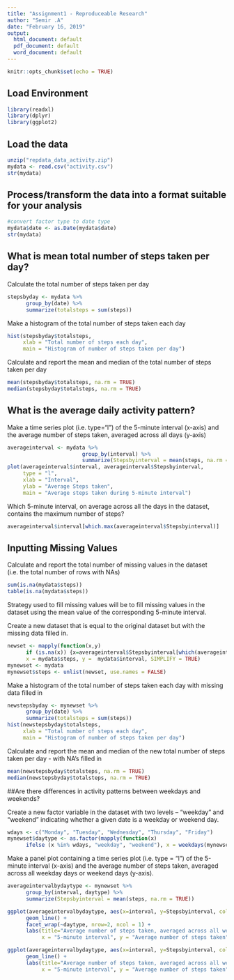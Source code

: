 ```yaml
---
title: "Assignment1 - Reproduceable Research"
author: "Semir .A"
date: "February 16, 2019"
output:
  html_document: default
  pdf_document: default
  word_document: default
---
```


```r
knitr::opts_chunk$set(echo = TRUE)
```

## Load Environment

```r
library(readxl)
library(dplyr)
library(ggplot2)
```

## Load the data
```r
unzip("repdata_data_activity.zip")
mydata <- read.csv("activity.csv")
str(mydata)
```

## Process/transform the data into a format suitable for your analysis
```r
#convert factor type to date type
mydata$date <- as.Date(mydata$date)
str(mydata)
```

## What is mean total number of steps taken per day?

Calculate the total number of steps taken per day
```r
stepsbyday <- mydata %>%
      group_by(date) %>%
      summarize(totalsteps = sum(steps))
```


Make a histogram of the total number of steps taken each day
```r
hist(stepsbyday$totalsteps, 
     xlab = "Total number of steps each day",
     main = "Histogram of number of steps taken per day")
```

Calculate and report the mean and median of the total number of steps taken per day
```r
mean(stepsbyday$totalsteps, na.rm = TRUE)
median(stepsbyday$totalsteps, na.rm = TRUE)
```

## What is the average daily activity pattern?

Make a time series plot (i.e. type="l") of the 5-minute interval (x-axis) and the average number of steps taken, averaged across all days (y-axis)
```r
averageinterval <- mydata %>%
                        group_by(interval) %>%
                        summarize(Stepsbyinterval = mean(steps, na.rm = TRUE))
plot(averageinterval$interval, averageinterval$Stepsbyinterval, 
     type = "l",
     xlab = "Interval",
     ylab = "Average Steps taken",
     main = "Average steps taken during 5-minute interval")
```

Which 5-minute interval, on average across all the days in the dataset, contains the maximum number of steps?
```r
averageinterval$interval[which.max(averageinterval$Stepsbyinterval)]
```


## Inputting Missing Values

Calculate and report the total number of missing values in the dataset (i.e. the total number of rows with NAs)
```r
sum(is.na(mydata$steps))
table(is.na(mydata$steps))
```

Strategy used to fill missing values will be to fill missing values in the dataset using the mean value of the corresponding 5-minute interval.

Create a new dataset that is equal to the original dataset but with the missing data filled in.
```r
newset <- mapply(function(x,y)
      if (is.na(x)) {x=averageinterval$Stepsbyinterval[which(averageinterval$interval == y)]} else {x=x}, 
      x = mydata$steps, y =  mydata$interval, SIMPLIFY = TRUE)
mynewset <- mydata
mynewset$steps <- unlist(newset, use.names = FALSE)
```


Make a histogram of the total number of steps taken each day with missing data filled in
```r
newstepsbyday <- mynewset %>%
      group_by(date) %>%
      summarize(totalsteps = sum(steps))
hist(newstepsbyday$totalsteps, 
     xlab = "Total number of steps each day",
     main = "Histogram of number of steps taken per day")
```


Calculate and report the mean and median of the new total number of steps taken per day - with NA's filled in 
```r
mean(newstepsbyday$totalsteps, na.rm = TRUE)
median(newstepsbyday$totalsteps, na.rm = TRUE)
```

##Are there differences in activity patterns between weekdays and weekends?

Create a new factor variable in the dataset with two levels – “weekday” and “weekend” indicating whether a given date is a weekday or weekend day.
```r
wdays <- c("Monday", "Tuesday", "Wednesday", "Thursday", "Friday")
mynewset$daytype <- as.factor(mapply(function(x)
      ifelse (x %in% wdays, "weekday", "weekend"), x = weekdays(mynewset$date)))
```

Make a panel plot containing a time series plot (i.e. type = "l") of the 5-minute interval (x-axis) and the average number of steps taken, averaged across all weekday days or weekend days (y-axis). 
```r
averageintervalbydaytype <- mynewset %>%
      group_by(interval, daytype) %>%
      summarize(Stepsbyinterval = mean(steps, na.rm = TRUE))

ggplot(averageintervalbydaytype, aes(x=interval, y=Stepsbyinterval, color=daytype)) +
      geom_line() +
      facet_wrap(~daytype, nrow=2, ncol = 1) +
      labs(title="Average number of steps taken, averaged across all weekday days and weekend days",
           x = "5-minute interval", y = "Average number of steps taken")

ggplot(averageintervalbydaytype, aes(x=interval, y=Stepsbyinterval, color=daytype)) +
      geom_line() +
      labs(title="Average number of steps taken, averaged across all weekday days and weekend days",
           x = "5-minute interval", y = "Average number of steps taken")
```
